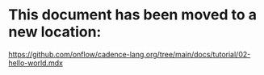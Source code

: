 # This document has been moved to a new location:

https://github.com/onflow/cadence-lang.org/tree/main/docs/tutorial/02-hello-world.mdx
